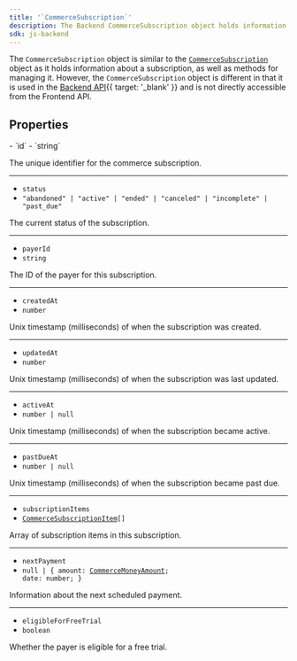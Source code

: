 ```yaml
---
title: '`CommerceSubscription`'
description: The Backend CommerceSubscription object holds information about a subscription of your application.
sdk: js-backend
---
```


<Include src="_partials/billing/api-experimental" />

The `CommerceSubscription` object is similar to the [`CommerceSubscription`](/docs/references/javascript/types/commerce-subscription-resource) object as it holds information about a subscription, as well as methods for managing it. However, the `CommerceSubscription` object is different in that it is used in the [Backend API](https://clerk.com/docs/reference/backend-api/tag/billing/get/organizations/%7Borganization_id%7D/billing/subscription){{ target: '_blank' }} and is not directly accessible from the Frontend API.

## Properties

<Properties>
  - `id`
  - `string`

  The unique identifier for the commerce subscription.

  ---

  - `status`
  - `"abandoned" | "active" | "ended" | "canceled" | "incomplete" | "past_due"`

  The current status of the subscription.

  ---

  - `payerId`
  - `string`

  The ID of the payer for this subscription.

  ---

  - `createdAt`
  - `number`

  Unix timestamp (milliseconds) of when the subscription was created.

  ---

  - `updatedAt`
  - `number`

  Unix timestamp (milliseconds) of when the subscription was last updated.

  ---

  - `activeAt`
  - `number | null`

  Unix timestamp (milliseconds) of when the subscription became active.

  ---

  - `pastDueAt`
  - `number | null`

  Unix timestamp (milliseconds) of when the subscription became past due.

  ---

  - `subscriptionItems`
  - <code>[CommerceSubscriptionItem](/docs/references/backend/types/commerce-subscription-item)\[]</code>

  Array of subscription items in this subscription.

  ---

  - `nextPayment`
  - <code>null | \{ amount: [CommerceMoneyAmount](/docs/references/javascript/types/commerce-money-amount); date: number; }</code>

  Information about the next scheduled payment.

  ---

  - `eligibleForFreeTrial`
  - `boolean`

  Whether the payer is eligible for a free trial.
</Properties>
